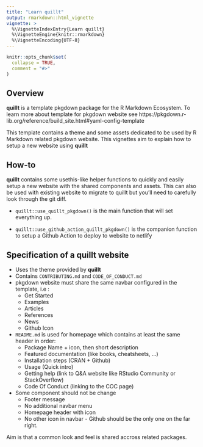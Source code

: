 ```yaml
---
title: "Learn quillt"
output: rmarkdown::html_vignette
vignette: >
  %\VignetteIndexEntry{Learn quillt}
  %\VignetteEngine{knitr::rmarkdown}
  %\VignetteEncoding{UTF-8}
---
```


```r
knitr::opts_chunk$set(
  collapse = TRUE,
  comment = "#>"
)
```

## Overview

**quillt** is a template pkgdown package for the R Markdown Ecosystem. To learn more about
template for pkgdown website see https://pkgdown.r-lib.org/reference/build_site.html#yaml-config-template

This template contains a theme and some assets dedicated to be used by R Markdown related pkgdown website. This vignettes aim to explain how to setup a new website using **quillt**

## How-to

**quillt** contains some usethis-like helper functions to quickly and easily setup a new website with the shared components and assets. This can also be used with existing website to migrate to quillt but you'll need to carefully look through the git diff.

* ` quillt::use_quillt_pkgdown()` is the main function that will set everything up. 

* `quillt::use_github_action_quillt_pkgdown()` is the companion function to setup a Github Action to deploy to website to netlify 

## Specification of a quillt website

* Uses the theme provided by **quillt**
* Contains `CONTRIBUTING.md` and `CODE_OF_CONDUCT.md`
* pkgdown website must share the same navbar configured in the template, i.e :
    * Get Started
    * Examples
    * Articles
    * References
    * News
    * Github Icon
* `README.md` is used for homepage which contains at least the same header in order:
    * Package Name + icon, then short description
    * Featured documentation (like books, cheatsheets, ...)
    * Installation steps (CRAN + Github)
    * Usage (Quick intro)
    * Getting help (link to Q&A website like RStudio Community or StackOverflow)
    * Code Of Conduct (linking to the COC page)
* Some component should not be change
    * Footer message
    * No additional navbar menu
    * Homepage header with icon
    * No other icon in navbar - Github should be the only one on the far right.
    
Aim is that a common look and feel is shared accross related packages.

